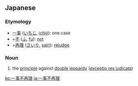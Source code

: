 ==Japanese==
{{ja-kanjitab|いち|じ|ふ|さい|り|yomi=on}}

===Etymology===
* [[一事]] ([[いちじ]], [[ichiji]]): one case
* +[[不]] ([[ふ]], [[fu]]): [[not]]
* +[[再理]] ([[さいり]], [[sairi]]): [[rejudge]]

===Noun===
{{ja-noun|いちじふさいり}}

# {{lb|ja|legal|sort=いちじふさいり}} the [[principle]] against [[double jeopardy]] ([[exceptio res judicata]])

[[ko:一事不再理]]
[[ja:一事不再理]]
